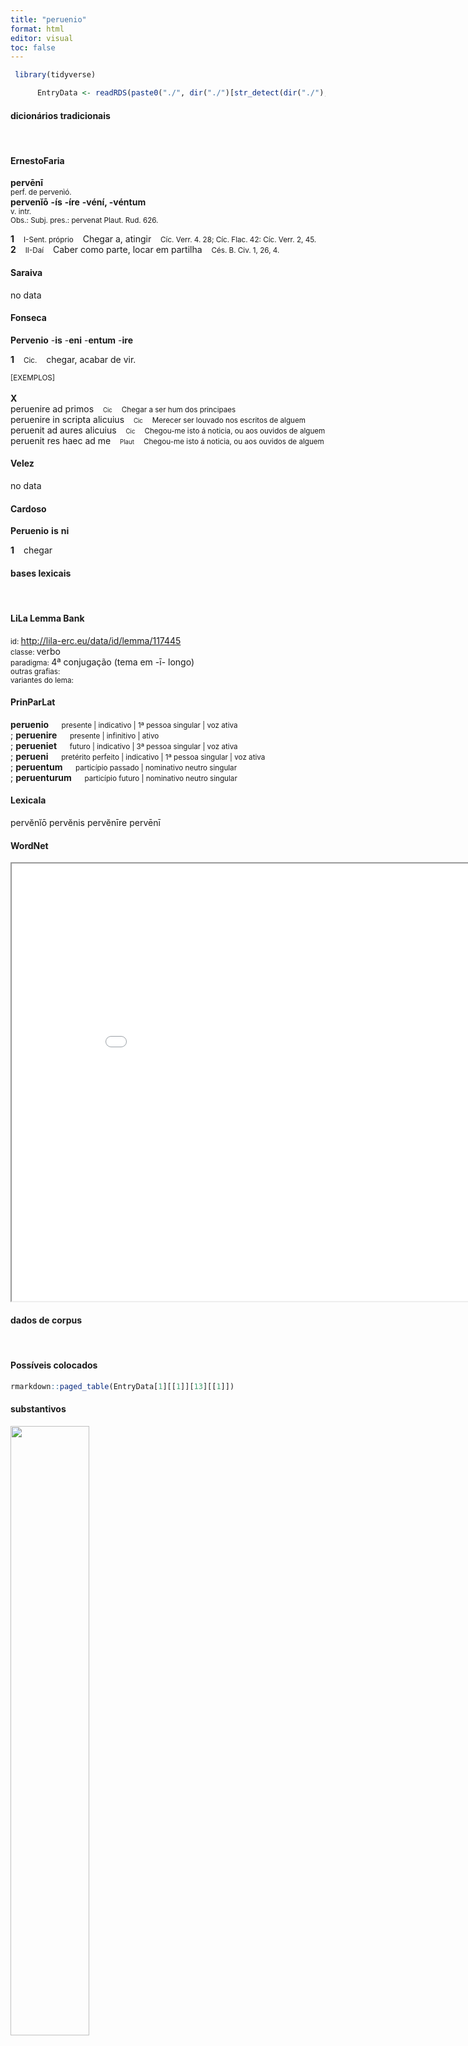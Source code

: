 ```yaml
---
title: "peruenio"
format: html
editor: visual
toc: false
---
```



```r
 library(tidyverse) 

      EntryData <- readRDS(paste0("./", dir("./")[str_detect(dir("./"), "_xx112-101-114-117-101-110-105-111xx_.rds")]))

```


#### dicionários tradicionais

&emsp;




::: panel-tabset

#### ErnestoFaria

<b>pervēnī</b> <br> <small>perf. de pervenìó.</small> <br> <small></small> 
 <b>pervenĭō</b> <b>-ís</b> <b>-íre</b> <b>-véní, -véntum</b> <br> <small>v. intr.</small> <br> <small>Obs.: Subj. pres.: pervenat Plaut. Rud. 626.</small>   <p> <b>1</b> &ensp; <small>I-Sent. próprio</small> &ensp; Chegar a, atingir &ensp; <small>Cíc. Verr. 4. 28; Cíc. Flac. 42: Cíc. Verr. 2, 45.</small> <br> <b>2</b> &ensp; <small>II-Daí</small> &ensp; Caber como parte, locar em partilha &ensp; <small>Cés. B. Civ. 1, 26, 4.</small> </p>




#### Saraiva

no data




#### Fonseca

<b>Pervenio</b> -<b>is</b> -<b>eni</b> -<b>entum</b> -<b>ire</b>   <p> <b>1</b> &ensp; <small>Cic.</small> &ensp; chegar, acabar de vir. </p>   <p><small>[EXEMPLOS]</small><br> <br><b>X</b><br>peruenire ad primos &ensp; <small><small>Cic</small></small> &ensp; <small>Chegar a ser hum dos principaes</small> <br> peruenire in scripta alicuius &ensp; <small><small>Cic</small></small> &ensp; <small>Merecer ser louvado nos escritos de alguem</small> <br> peruenit ad aures alicuius &ensp; <small><small>Cic</small></small> &ensp; <small>Chegou-me isto á noticia, ou aos ouvidos de alguem</small> <br> peruenit res haec ad me &ensp; <small><small>Plaut</small></small> &ensp; <small>Chegou-me isto á noticia, ou aos ouvidos de alguem</small> </p>




#### Velez

no data




#### Cardoso

<b>Peruenio</b> <b>is</b> <b>ni</b>   <p> <b>1</b> &ensp; chegar </p>


:::



#### bases lexicais

&emsp;






::: panel-tabset

#### LiLa Lemma Bank

<small> id: </small> <a href=' http://lila-erc.eu/data/id/lemma/117445 ' target="_blank"> http://lila-erc.eu/data/id/lemma/117445 </a> <br>
<small> classe: </small> verbo    <br>
<small> paradigma: </small> 4ª conjugação (tema em -ī- longo) <br>
<small> outras grafias: </small>  <br>
<small> variantes do lema: </small>  <br>





#### PrinParLat

<b> peruenio </b>&emsp;<small> presente | indicativo | 1ª pessoa singular | voz ativa </small><br>
; <b> peruenire </b>&emsp;<small> presente | infinitivo | ativo </small><br>
; <b> perueniet </b>&emsp;<small> futuro | indicativo | 3ª pessoa singular | voz ativa </small><br>
; <b> perueni </b>&emsp;<small> pretérito perfeito | indicativo | 1ª pessoa singular | voz ativa </small><br>
; <b> peruentum </b>&emsp;<small> particípio passado | nominativo neutro singular </small><br>
; <b> peruenturum </b>&emsp;<small> particípio futuro | nominativo neutro singular </small><br>





#### Lexicala

pervĕnĭō 
 pervĕnis 
 pervĕnīre 
 pervēnī




#### WordNet

<iframe width='900' height='700' src='Media/Tree__xx112-101-114-117-101-110-105-111xx__sem_type_lexemes_pt.html'>

</iframe>


:::



#### dados de corpus

&emsp;




::: panel-tabset

#### Possíveis colocados

```r

rmarkdown::paged_table(EntryData[1][[1]][13][[1]])

```


#### substantivos

![](./Media/wordcloud__xx112-101-114-117-101-110-105-111xx__BY_collocate_scoreSUBST.webp){width=50% fig-alt='This chart plots collocate by scoreSUBST, for the headword peruenio here are all the values plotted: collocate: castra; scoreSUBST: 2. collocate: ea; scoreSUBST: 0. collocate: ad; scoreSUBST: 0'}




#### adjetivos

![](./Media/wordcloud__xx112-101-114-117-101-110-105-111xx__BY_collocate_scoreADJ.webp){width=50% fig-alt='This chart plots collocate by scoreADJ, for the headword peruenio here are all the values plotted: collocate: castra; scoreADJ: 0. collocate: ea; scoreADJ: 0. collocate: ad; scoreADJ: 0'}




#### verbos

![](./Media/wordcloud__xx112-101-114-117-101-110-105-111xx__BY_collocate_scoreVERBO.webp){width=50% fig-alt='This chart plots collocate by scoreVERBO, for the headword peruenio here are all the values plotted: collocate: castra; scoreVERBO: 0. collocate: ea; scoreVERBO: 0. collocate: ad; scoreVERBO: 0'}




#### advérbios

![](./Media/wordcloud__xx112-101-114-117-101-110-105-111xx__BY_collocate_scoreADV.webp){width=50% fig-alt='This chart plots collocate by scoreADV, for the headword peruenio here are all the values plotted: collocate: castra; scoreADV: 0. collocate: ea; scoreADV: 2. collocate: ad; scoreADV: 0'}




#### preposições e conjunções

![](./Media/wordcloud__xx112-101-114-117-101-110-105-111xx__BY_collocate_scoreFUNC.webp){width=50% fig-alt='This chart plots collocate by scoreFUNC, for the headword peruenio here are all the values plotted: collocate: castra; scoreFUNC: 0. collocate: ea; scoreFUNC: 0. collocate: ad; scoreFUNC: 10'}


:::



::: panel-tabset

#### ExemplosTraduzidos

<p> quando ad hoc gaudium <b>peruenire</b> continget <br> <small> Sen.Ep.27.4 <br> Quando acontecerá de chegares a este gozo? <small> [JDD] </small> </small> </p>
; <p> ad mortem dies extremus <b>peruenit</b> accedit omnis <br> <small> Sen.Ep.120.18 <br> o último dia chega à porta da morte, todos se aproximam dela. <small> [JDD] </small> </small> </p>
; <p> tunc ad bonum <b>perueniet</b> cum ad rationem <b>peruenerit</b> <br> <small> Sen.Ep.124.8 <br> Então chegará ao bem quando tiver chegado à razão. <small> [JDD] </small> </small> </p>
; <p> eo postquam Caesar <b>peruenit</b> obsides arma seruos qui ad eos perfugissent poposcit <br> <small> Caes.Gal.1.27.3 <br> Quando César lá chegou, exigiu reféns, armas, os escravos que tinham fugido até eles. <small> [JDD, de outra edição] </small> </small> </p>
; <p> re frumentaria prouisa duodecimo die castra mouet diebusque circiter XV ad fines Belgarum <b>peruenit</b> <br> <small> Caes.Gal.2.2.6 <br> Preparado o abastecimento de trigo, levanta acampamento e, em cerca de quinz dias, chega aos limites dos belgas. <small> [JDD, de outra edição] </small> </small> </p>





#### Frequência por autor

![](./Media/barchart__xx112-101-114-117-101-110-105-111xx__lemma_BY_author_Frequencies.webp){width=50% fig-alt='This charts plots the frequency of lemma by author_Frequencies. The Caesar subcorpus registers the highest normalized frequency, with the value of 11.33 and an absolute frequency of 30. The Sallustius subcorpus follows, with a normalized frequency of 1.86 and an absolute frequency of 2. the subcorpus with the least normalized frequency is Ovidius with the normalized value of 0 and an absolute freqeuncy of 0. here are all the values: subcorpus: Caesar ; normalized frequency: 30 ; absolute frequency: 11.3301608882846. subcorpus: Cicero ; normalized frequency: 35 ; absolute frequency: 2.18035932321647. subcorpus: Horatius ; normalized frequency: 1 ; absolute frequency: 0.888020602077968. subcorpus: Ovidius ; normalized frequency: 0 ; absolute frequency: 0. subcorpus: Phaedrus ; normalized frequency: 2 ; absolute frequency: 3.0362835888872. subcorpus: Sallustius ; normalized frequency: 2 ; absolute frequency: 1.85511548093869. subcorpus: Seneca ; normalized frequency: 29 ; absolute frequency: 5.41236632388347. subcorpus: Suetonius ; normalized frequency: 0 ; absolute frequency: 0. subcorpus: Tacitus ; normalized frequency: 0 ; absolute frequency: 0. subcorpus: Vergilius ; normalized frequency: 0 ; absolute frequency: 0. subcorpus: Hieronymus ; normalized frequency: 1 ; absolute frequency: 2.24668613794653'}




#### Frequência por gênero

![](./Media/barchart__xx112-101-114-117-101-110-105-111xx__lemma_BY_genre_Frequencies.webp){width=50% fig-alt='This charts plots the frequency of lemma by genre_Frequencies. The Prosa.histórica subcorpus registers the highest normalized frequency, with the value of 7.79 and an absolute frequency of 32. The Prosa.histórica subcorpus follows, with a normalized frequency of 7.79 and an absolute frequency of 32. the subcorpus with the least normalized frequency is Poesia.trágica with the normalized value of 0 and an absolute freqeuncy of 0. here are all the values: subcorpus: Prosa.histórica ; normalized frequency: 32 ; absolute frequency: 7.78986830253901. subcorpus: Prosa.filosófica ; normalized frequency: 35 ; absolute frequency: 5.76596761173622. subcorpus: Prosa.oratória ; normalized frequency: 21 ; absolute frequency: 2.01626453390685. subcorpus: Prosa.epistolográfica ; normalized frequency: 8 ; absolute frequency: 2.11982299477994. subcorpus: Poesia.lírica ; normalized frequency: 1 ; absolute frequency: 0.84125515268781. subcorpus: Poesia.didática ; normalized frequency: 2 ; absolute frequency: 1.69649673424379. subcorpus: Poesia.trágica ; normalized frequency: 0 ; absolute frequency: 0. subcorpus: Poesia.épica ; normalized frequency: 0 ; absolute frequency: 0. subcorpus: Prosa.ficcional ; normalized frequency: 1 ; absolute frequency: 2.24668613794653'}




#### Frequência por século

![](./Media/barchart__xx112-101-114-117-101-110-105-111xx__lemma_BY_period_Frequencies.webp){width=50% fig-alt='This charts plots the frequency of lemma by period_Frequencies. The I.d.C. subcorpus registers the highest normalized frequency, with the value of 4.74 and an absolute frequency of 31. The I.a.C. subcorpus follows, with a normalized frequency of 3.16 and an absolute frequency of 68. the subcorpus with the least normalized frequency is II.d.C. with the normalized value of 0 and an absolute freqeuncy of 0. here are all the values: subcorpus: I.a.C. ; normalized frequency: 68 ; absolute frequency: 3.16499883639749. subcorpus: I.d.C. ; normalized frequency: 31 ; absolute frequency: 4.74223649992351. subcorpus: II.d.C. ; normalized frequency: 0 ; absolute frequency: 0. subcorpus: IV.d.C. ; normalized frequency: 1 ; absolute frequency: 2.24668613794653'}


:::

